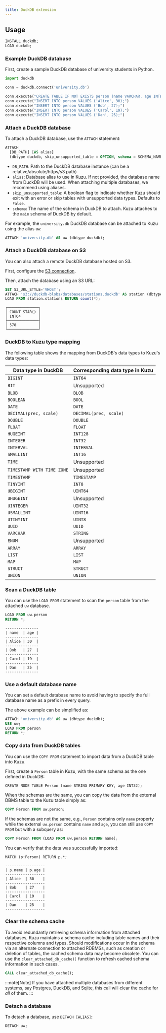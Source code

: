 ```yaml
---
title: DuckDB extension
---
```


## Usage

```sql
INSTALL duckdb;
LOAD duckdb;
```

### Example DuckDB database

First, create a sample DuckDB database of university students in Python.

```python
import duckdb

conn = duckdb.connect('university.db')

conn.execute("CREATE TABLE IF NOT EXISTS person (name VARCHAR, age INTEGER);")
conn.execute("INSERT INTO person VALUES ('Alice', 30);")
conn.execute("INSERT INTO person VALUES ('Bob', 27);")
conn.execute("INSERT INTO person VALUES ('Carol', 19);")
conn.execute("INSERT INTO person VALUES ('Dan', 25);")
```

### Attach a DuckDB database

To attach a DuckDB database, use the `ATTACH` statement:

```sql
ATTACH
  [DB_PATH] [AS alias]
  (dbtype duckdb, skip_unsupported_table = OPTION, schema = SCHEMA_NAME)
```

- `DB_PATH`: Path to the DuckDB database instance (can be a relative/absolute/https/s3 path)
- `alias`: Database alias to use in Kuzu. If not provided, the database name from DuckDB will be used.
  When attaching multiple databases, we recommend using aliases.
- `skip_unsupported_table`: A boolean flag to indicate whether Kuzu should exit with an error or skip
   tables with unsupported data types. Defaults to `False`.
- `schema`: The name of the schema in DuckDB to attach. Kuzu attaches to the `main` schema of DuckDB by default.

For example, the `university.db` DuckDB database can be attached to Kuzu using the alias `uw`:

```sql
ATTACH 'university.db' AS uw (dbtype duckdb);
```

### Attach a DuckDB database on S3

You can also attach a remote DuckDB database hosted on S3.

First, configure the [S3 connection](/extensions/httpfs#configuring-the-s3-connection).

Then, attach the database using an S3 URL:

```sql
SET S3_URL_STYLE='VHOST';
ATTACH 's3://duckdb-blobs/databases/stations.duckdb' AS station (dbtype duckdb);
LOAD FROM station.stations RETURN count(*);
```
```
┌──────────────┐
│ COUNT_STAR() │
│ INT64        │
├──────────────┤
│ 578          │
└──────────────┘
```

### DuckDB to Kuzu type mapping

The following table shows the mapping from DuckDB's data types to Kuzu's data types:

| Data type in DuckDB          | Corresponding data type in Kuzu   |
|------------------------------|-----------------------------------|
| `BIGINT`                     | `INT64`                           |
| `BIT`                        | Unsupported                       |
| `BLOB`                       | `BLOB`                            |
| `BOOLEAN`                    | `BOOL`                            |
| `DATE`                       | `DATE`                            |
| `DECIMAL(prec, scale)`       | `DECIMAL(prec, scale)`            |
| `DOUBLE`                     | `DOUBLE`                          |
| `FLOAT`                      | `FLOAT`                           |
| `HUGEINT`                    | `INT128`                          |
| `INTEGER`                    | `INT32`                           |
| `INTERVAL`                   | `INTERVAL`                        |
| `SMALLINT`                   | `INT16`                           |
| `TIME`                       | Unsupported                       |
| `TIMESTAMP WITH TIME ZONE`   | Unsupported                       |
| `TIMESTAMP`                  | `TIMESTAMP`                       |
| `TINYINT`                    | `INT8`                            |
| `UBIGINT`                    | `UINT64`                          |
| `UHUGEINT`                   | Unsupported                       |
| `UINTEGER`                   | `UINT32`                          |
| `USMALLINT`                  | `UINT16`                          |
| `UTINYINT`                   | `UINT8`                           |
| `UUID`                       | `UUID`                            |
| `VARCHAR`                    | `STRING`                          |
| `ENUM`                       | Unsupported                       |
| `ARRAY`                      | `ARRAY`                           |
| `LIST`                       | `LIST`                            |
| `MAP`                        | `MAP`                             |
| `STRUCT`                     | `STRUCT`                          |
| `UNION`                      | `UNION`                           |

### Scan a DuckDB table

You can use the `LOAD FROM` statement to scan the `person` table from the attached `uw` database.

```sql
LOAD FROM uw.person
RETURN *;
```
```
---------------
| name  | age |
---------------
| Alice | 30  |
---------------
| Bob   | 27  |
---------------
| Carol | 19  |
---------------
| Dan   | 25  |
---------------
```

### Use a default database name

You can set a default database name to avoid having to specify the full database name as a prefix in every query.

The above example can be simplified as:

```sql
ATTACH 'university.db' AS uw (dbtype duckdb);
USE uw;
LOAD FROM person
RETURN *;
```

### Copy data from DuckDB tables

You can use the `COPY FROM` statement to import data from a DuckDB table into Kuzu.

First, create a `Person` table in Kuzu, with the same schema as the one defined in DuckDB:

```cypher
CREATE NODE TABLE Person (name STRING PRIMARY KEY, age INT32);
```

When the schemas are the same, you can copy the data from the external DBMS table to the Kuzu table simply as:

```sql
COPY Person FROM uw.person;
```
If the schemas are not the same, e.g., `Person` contains only `name` property while the external `uw.person` contains
`name` and `age`, you can still use `COPY FROM` but with a subquery as:

```sql
COPY Person FROM (LOAD FROM uw.person RETURN name);
```

You can verify that the data was successfully imported:

```cypher
MATCH (p:Person) RETURN p.*;
```
```
------------------
| p.name | p.age |
------------------
| Alice  | 30    |
------------------
| Bob    | 27    |
------------------
| Carol  | 19    |
------------------
| Dan    | 25    |
------------------
```

### Clear the schema cache

To avoid redundantly retrieving schema information from attached databases, Kuzu maintains a schema cache
including table names and their respective columns and types. Should modifications occur in the schema
via an alternate connection to attached RDBMSs, such as creation or deletion of tables, the cached
schema data may become obsolete. You can use the `clear_attached_db_cache()` function to refresh cached
schema information in such cases.

```sql
CALL clear_attached_db_cache();
```

:::note[Note]
If you have attached multiple databases from different systems, say Postgres, DuckDB, and Sqlite,
this call will clear the cache for _all_ of them.
:::

### Detach a database

To detach a database, use `DETACH [ALIAS]`:

```sql
DETACH uw;
```
